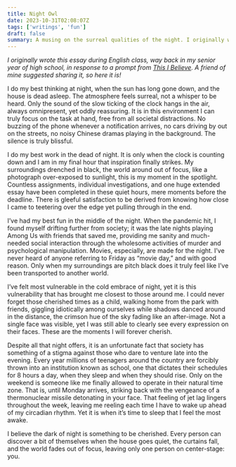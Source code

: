 ```yaml
---
title: Night Owl
date: 2023-10-31T02:08:07Z
tags: ['writings', 'fun']
draft: false
summary: A musing on the surreal qualities of the night. I originally wrote this during English class, way back in my senior year of high school, in response to a prompt from This I Believe. A friend of mine suggested sharing it, so here it is!
---
```


*I originally wrote this essay during English class, way back in my senior year of high school, in response to a prompt from [This I Believe](https://thisibelieve.org/). A friend of mine suggested sharing it, so here it is!*

I do my best thinking at night, when the sun has long gone down, and the house is dead asleep. The atmosphere feels surreal, not a whisper to be heard. Only the sound of the slow ticking of the clock hangs in the air, always omnipresent, yet oddly reassuring. It is in this environment I can truly focus on the task at hand, free from all societal distractions. No buzzing of the phone whenever a notification arrives, no cars driving by out on the streets, no noisy Chinese dramas playing in the background. The silence is truly blissful.

I do my best work in the dead of night. It is only when the clock is counting down and I am in my final hour that inspiration finally strikes. My surroundings drenched in black, the world around out of focus, like a photograph over-exposed to sunlight, this is my moment in the spotlight. Countless assignments, individual investigations, and one huge extended essay have been completed in these quiet hours, mere moments before the deadline. There is gleeful satisfaction to be derived from knowing how close I came to teetering over the edge yet pulling through in the end.

I’ve had my best fun in the middle of the night. When the pandemic hit, I found myself drifting further from society; it was the late nights playing Among Us with friends that saved me, providing me sanity and much-needed social interaction through the wholesome activities of murder and psychological manipulation. Movies, especially, are made for the night. I’ve never heard of anyone referring to Friday as “movie day,” and with good reason. Only when my surroundings are pitch black does it truly feel like I’ve been transported to another world.

I’ve felt most vulnerable in the cold embrace of night, yet it is this vulnerability that has brought me closest to those around me. I could never forget those cherished times as a child, walking home from the park with friends, giggling idiotically among ourselves while shadows danced around in the distance, the crimson hue of the sky fading like an after-image. Not a single face was visible, yet I was still able to clearly see every expression on their faces. These are the moments I will forever cherish.

Despite all that night offers, it is an unfortunate fact that society has something of a stigma against those who dare to venture late into the evening. Every year millions of teenagers around the country are forcibly thrown into an institution known as school, one that dictates their schedules for 8 hours a day, when they sleep and when they should rise. Only on the weekend is someone like me finally allowed to operate in their natural time zone. That is, until Monday arrives, striking back with the vengeance of a thermonuclear missile detonating in your face. That feeling of jet lag lingers throughout the week, leaving me reeling each time I have to wake up ahead of my circadian rhythm. Yet it is when it’s time to sleep that I feel the most awake.

I believe the dark of night is something to be cherished. Every person can discover a bit of themselves when the house goes quiet, the curtains fall, and the world fades out of focus, leaving only one person on center-stage: you.
